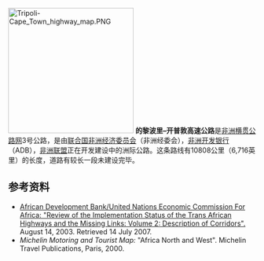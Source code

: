 [[Image:Tripoli-Cape_Town_highway_map.PNG|255px]]
'''的黎波里–开普敦高速公路'''是[[非洲横贯公路网|非洲横贯公路网]]3号公路，是由[[联合国非洲经济委员会|联合国非洲经济委员会]]（非洲经委会），[[非洲开发银行|非洲开发银行]]（ADB），[[非洲联盟|非洲联盟]]正在开发建设中的洲际公路。这条路线有10808公里（6,716英里）的长度，道路有较长一段未建设完毕。

==参考资料==
* [http://www.afdb.org/pls/portal/docs/PAGE/ADB_ADMIN_PG/DOCUMENTS/NEPAD_INFORMATION/TAH_FINAL_VOL2.PDF African Development Bank/United Nations Economic Commission For Africa: "Review of the Implementation Status of the Trans African Highways and the Missing Links: Volume 2: Description of Corridors".] {{Wayback|url=http://www.afdb.org/pls/portal/docs/PAGE/ADB_ADMIN_PG/DOCUMENTS/NEPAD_INFORMATION/TAH_FINAL_VOL2.PDF |date=20080229170344 }} August 14, 2003. Retrieved 14 July 2007. 
*''Michelin Motoring and Tourist Map:'' "Africa North and West". Michelin Travel Publications, Paris, 2000.
{{Trans-African Highway network}}